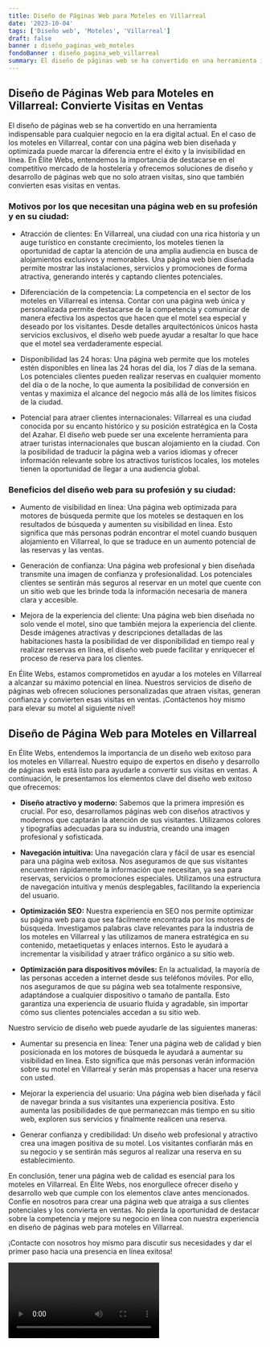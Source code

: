 ```yaml
---
title: Diseño de Páginas Web para Moteles en Villarreal
date: '2023-10-04'
tags: ['Diseño web', 'Moteles', 'Villarreal']
draft: false
banner : diseño_paginas_web_moteles
fondoBanner : diseño_pagina_web_villarreal
summary: El diseño de páginas web se ha convertido en una herramienta indispensable para cualquier negocio en la era digital actual. En el caso de los moteles en Villarreal, contar con una página web bien diseñada y optimizada puede marcar la diferencia entre el éxito y la invisibilidad en línea. En Élite Webs, entendemos la importancia de destacarse en el competitivo mercado de la hostelería y ofrecemos soluciones de diseño y desarrollo de páginas web que no solo atraen visitas, sino que también convierten esas visitas en ventas.
---
```


## Diseño de Páginas Web para Moteles en Villarreal: Convierte Visitas en Ventas

El diseño de páginas web se ha convertido en una herramienta indispensable para cualquier negocio en la era digital actual. En el caso de los moteles en Villarreal, contar con una página web bien diseñada y optimizada puede marcar la diferencia entre el éxito y la invisibilidad en línea. En Élite Webs, entendemos la importancia de destacarse en el competitivo mercado de la hostelería y ofrecemos soluciones de diseño y desarrollo de páginas web que no solo atraen visitas, sino que también convierten esas visitas en ventas.

### Motivos por los que necesitan una página web en su profesión y en su ciudad:

- Atracción de clientes: En Villarreal, una ciudad con una rica historia y un auge turístico en constante crecimiento, los moteles tienen la oportunidad de captar la atención de una amplia audiencia en busca de alojamientos exclusivos y memorables. Una página web bien diseñada permite mostrar las instalaciones, servicios y promociones de forma atractiva, generando interés y captando clientes potenciales.

- Diferenciación de la competencia: La competencia en el sector de los moteles en Villarreal es intensa. Contar con una página web única y personalizada permite destacarse de la competencia y comunicar de manera efectiva los aspectos que hacen que el motel sea especial y deseado por los visitantes. Desde detalles arquitectónicos únicos hasta servicios exclusivos, el diseño web puede ayudar a resaltar lo que hace que el motel sea verdaderamente especial.

- Disponibilidad las 24 horas: Una página web permite que los moteles estén disponibles en línea las 24 horas del día, los 7 días de la semana. Los potenciales clientes pueden realizar reservas en cualquier momento del día o de la noche, lo que aumenta la posibilidad de conversión en ventas y maximiza el alcance del negocio más allá de los límites físicos de la ciudad.

- Potencial para atraer clientes internacionales: Villarreal es una ciudad conocida por su encanto histórico y su posición estratégica en la Costa del Azahar. El diseño web puede ser una excelente herramienta para atraer turistas internacionales que buscan alojamiento en la ciudad. Con la posibilidad de traducir la página web a varios idiomas y ofrecer información relevante sobre los atractivos turísticos locales, los moteles tienen la oportunidad de llegar a una audiencia global.

### Beneficios del diseño web para su profesión y su ciudad:

- Aumento de visibilidad en línea: Una página web optimizada para motores de búsqueda permite que los moteles se destaquen en los resultados de búsqueda y aumenten su visibilidad en línea. Esto significa que más personas podrán encontrar el motel cuando busquen alojamiento en Villarreal, lo que se traduce en un aumento potencial de las reservas y las ventas.

- Generación de confianza: Una página web profesional y bien diseñada transmite una imagen de confianza y profesionalidad. Los potenciales clientes se sentirán más seguros al reservar en un motel que cuente con un sitio web que les brinde toda la información necesaria de manera clara y accesible.

- Mejora de la experiencia del cliente: Una página web bien diseñada no solo vende el motel, sino que también mejora la experiencia del cliente. Desde imágenes atractivas y descripciones detalladas de las habitaciones hasta la posibilidad de ver disponibilidad en tiempo real y realizar reservas en línea, el diseño web puede facilitar y enriquecer el proceso de reserva para los clientes.

En Élite Webs, estamos comprometidos en ayudar a los moteles en Villarreal a alcanzar su máximo potencial en línea. Nuestros servicios de diseño de páginas web ofrecen soluciones personalizadas que atraen visitas, generan confianza y convierten esas visitas en ventas. ¡Contáctenos hoy mismo para elevar su motel al siguiente nivel!

<GifSeo />

<Cta />

## Diseño de Página Web para Moteles en Villarreal

En Élite Webs, entendemos la importancia de un diseño web exitoso para los moteles en Villarreal. Nuestro equipo de expertos en diseño y desarrollo de páginas web está listo para ayudarle a convertir sus visitas en ventas. A continuación, le presentamos los elementos clave del diseño web exitoso que ofrecemos:

- **Diseño atractivo y moderno:** Sabemos que la primera impresión es crucial. Por eso, desarrollamos páginas web con diseños atractivos y modernos que captarán la atención de sus visitantes. Utilizamos colores y tipografías adecuadas para su industria, creando una imagen profesional y sofisticada.

- **Navegación intuitiva:** Una navegación clara y fácil de usar es esencial para una página web exitosa. Nos aseguramos de que sus visitantes encuentren rápidamente la información que necesitan, ya sea para reservas, servicios o promociones especiales. Utilizamos una estructura de navegación intuitiva y menús desplegables, facilitando la experiencia del usuario.

- **Optimización SEO:** Nuestra experiencia en SEO nos permite optimizar su página web para que sea fácilmente encontrada por los motores de búsqueda. Investigamos palabras clave relevantes para la industria de los moteles en Villarreal y las utilizamos de manera estratégica en su contenido, metaetiquetas y enlaces internos. Esto le ayudará a incrementar la visibilidad y atraer tráfico orgánico a su sitio web.

- **Optimización para dispositivos móviles:** En la actualidad, la mayoría de las personas acceden a internet desde sus teléfonos móviles. Por ello, nos aseguramos de que su página web sea totalmente responsive, adaptándose a cualquier dispositivo o tamaño de pantalla. Esto garantiza una experiencia de usuario fluida y agradable, sin importar cómo sus clientes potenciales accedan a su sitio web.

Nuestro servicio de diseño web puede ayudarle de las siguientes maneras:

- Aumentar su presencia en línea: Tener una página web de calidad y bien posicionada en los motores de búsqueda le ayudará a aumentar su visibilidad en línea. Esto significa que más personas verán información sobre su motel en Villarreal y serán más propensas a hacer una reserva con usted.

- Mejorar la experiencia del usuario: Una página web bien diseñada y fácil de navegar brinda a sus visitantes una experiencia positiva. Esto aumenta las posibilidades de que permanezcan más tiempo en su sitio web, exploren sus servicios y finalmente realicen una reserva.

- Generar confianza y credibilidad: Un diseño web profesional y atractivo crea una imagen positiva de su motel. Los visitantes confiarán más en su negocio y se sentirán más seguros al realizar una reserva en su establecimiento.

En conclusión, tener una página web de calidad es esencial para los moteles en Villarreal. En Élite Webs, nos enorgullece ofrecer diseño y desarrollo web que cumple con los elementos clave antes mencionados. Confíe en nosotros para crear una página web que atraiga a sus clientes potenciales y los convierta en ventas. No pierda la oportunidad de destacar sobre la competencia y mejore su negocio en línea con nuestra experiencia en diseño de páginas web para moteles en Villarreal.

¡Contacte con nosotros hoy mismo para discutir sus necesidades y dar el primer paso hacia una presencia en línea exitosa!

<Video />

<CtaBot job='Moteles' city='Villarreal'/>

<Gmaps query='Villarreal+españa+maps' />
